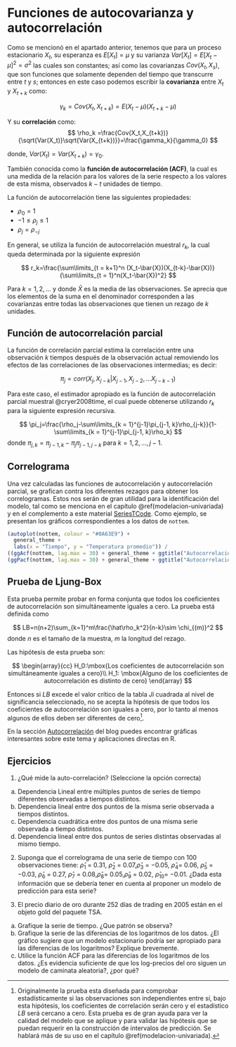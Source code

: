 # Funciones de autocovarianza y autocorrelación

Como se mencionó en el apartado anterior, tenemos que para un proceso estacionario $X_t$, su esperanza es $E[X_t] = \mu$ y su varianza $Var[X_t]=E[X_t-\mu]^2=\sigma^2$ las cuales son constantes; así como las covarianzas $Cov(X_t,X_s)$, que son funciones que solamente dependen del tiempo que transcurre entre $t$ y $s$; entonces en este caso podemos escribir la **covarianza** entre $X_t$ y $X_{t+k}$ como:

$$
\gamma_k=Cov(X_t,X_{t+k})=E(X_t-\mu)(X_{t+k}-\mu)
$$

Y su **correlación** como:
$$
\rho_k =\frac{Cov(X_t,X_{t+k})}{\sqrt{Var(X_t)}\sqrt{Var(X_{t+k})}}=\frac{\gamma_k}{\gamma_0}
$$

donde, $Var(X_t) = Var(X_{t+k}) = \gamma_0$. 

También conocida como la **función de autocorrelación (ACF)**, la cual es una medida de la relación para los valores de la serie respecto a los valores de esta misma, observados $k-t$ unidades de tiempo.

La función de autocorrelación tiene las siguientes propiedades:

+ $\rho_0=1$
+ $-1\leq\rho_j\leq 1$
+ $\rho_j=\rho_{-j}$

En general, se utiliza la función de autocorrelación muestral $r_k$, la cual queda determinada por la siguiente expresión

$$
r_k=\frac{\sum\limits_{t = k+1}^n (X_t-\bar{X})(X_{t-k}-\bar{X})}{\sum\limits_{t = 1}^n(X_t-\bar{X})^2}
$$

Para $k = 1, 2, \dots$ y donde $\bar{X}$  es la media de las observaciones. Se aprecia que los elementos de la suma en el denominador corresponden a las covarianzas entre todas las observaciones que tienen un rezago de $k$ unidades.

## Función de autocorrelación parcial 

La función de correlación parcial estima la correlación entre una observación $k$ tiempos después de la observación actual removiendo los efectos de las correlaciones de las observaciones intermedias; es decir:

$$
\pi_j=corr(X_j,X_{j-k}|X_{j-1},X_{j-2},...X_{j-k-1})
$$

Para este caso, el estimador apropiado es la función de autocorrelación parcial muestral @cryer2008time, el cual puede obtenerse utilizando $r_k$ para la siguiente expresión recursiva.

$$
\pi_j=\frac{\rho_j-\sum\limits_{k = 1}^{j-1}\pi_{j-1, k}\rho_{j-k}}{1-\sum\limits_{k = 1}^{j-1}\pi_{j-1, k}\rho_k}
$$
donde $\pi_{j, k} = \pi_{j-1, k}-\pi_{j}\pi_{j-1, j-k}$ para $k = 1,2, \dots, j-1$.

## Correlograma

Una vez calculadas las funciones de autocorrelación y autocorrelación parcial, se grafican contra los diferentes rezagos para obtener los correlogramas. Estos nos serán de gran utilidad para la identificación del modelo, tal como se menciona en el capítulo \@ref(modelacion-univariada) y en el complemento a este material [SeriesTCode](https://rpubs.com/CarlosFVG/SeriesTCode2024). Como ejemplo, se presentan los gráficos correspondientes a los datos de `nottem`.

```r
(autoplot(nottem, colour = "#0A63E9") +
  general_theme + 
  labs(x = "Tiempo", y = "Temperatura promedio")) /
((ggAcf(nottem, lag.max = 30) + general_theme + ggtitle("Autocorrelación simple")) + 
(ggPacf(nottem, lag.max = 30) + general_theme + ggtitle("Autocorrelación parcial")))
```

## Prueba de Ljung-Box

Esta prueba permite probar en forma conjunta que todos los coeficientes de autocorrelación son simultáneamente iguales a cero. La prueba está definida como

$$
LB=n(n+2)\sum_{k=1}^m\frac{\hat\rho_k^2}{n-k}\sim \chi_{(m)}^2
$$
donde $n$ es el tamaño de la muestra, $m$ la longitud del rezago.

Las hipótesis de esta prueba son:

$$
\begin{array}{cc}
H_0:\mbox{Los coeficientes de autocorrelación son simultáneamente iguales a cero}\\
H_1: \mbox{Alguno de los coeficientes de autocorrelación es distinto de cero}
\end{array}
$$

Entonces si $LB$ excede el valor crítico de la tabla $Ji$ cuadrada al nivel de significancia seleccionado, no se acepta la hipótesis de que todos los coeficientes de autocorrelación son iguales a cero, por lo tanto al menos algunos de ellos deben ser diferentes de cero[^2.1].

En la sección [Autocorrelación](https://rstudio-pubs-static.s3.amazonaws.com/1071417_80a972e9e36f4e95b54e444ac18a89d3.html#autocorrelaci%C3%B3n) del blog puedes encontrar gráficas interesantes sobre este tema y aplicaciones directas en R.

## Ejercicios
1. ¿Qué mide la auto-correlación? (Seleccione la opción correcta)
(a) Dependencia Lineal entre múltiples puntos de series de tiempo diferentes observadas a tiempos
distintos.
(b) Dependencia lineal entre dos puntos de la misma serie observada a tiempos distintos.
(c) Dependencia cuadrática entre dos puntos de una misma serie observada a tiempo distintos.
(d) Dependencia lineal entre dos puntos de series distintas observadas al mismo tiempo.

2. Suponga que el correlograma de una serie de tiempo con 100 observaciones tiene: $\hat\rho_1$ = 0.31, $\hat\rho_2$ = 0.07,$\hat\rho_3$ = −0.05, $\hat\rho_4$= 0.06, $\hat\rho_5$ = −0.03, $\hat\rho_6$ = 0.27, $\hat\rho_7$ = 0.08,$\hat\rho_8$= 0.05,$\hat\rho_9$ = 0.02, $\hat\rho_10$= −0.01. ¿Dada
esta información que se debería tener en cuenta al proponer un modelo de predicción para esta serie?

3. El precio diario de oro durante 252 días de trading en 2005 están en el objeto gold del paquete TSA.
(a) Grafique la serie de tiempo. ¿Que patrón se observa?
(b) Grafique la serie de las diferencias de los logaritmos de los datos. ¿El gráfico sugiere que un modelo
estacionario podría ser apropiado para las diferencias de los logaritmos? Explique brevemente.
(c) Utilice la función ACF para las diferencias de los logaritmos de los datos. ¿Es evidencia suficiente
de que los log-precios del oro siguen un modelo de caminata aleatoria?, ¿por qué?


[^2.1]: Originalmente la prueba esta diseñada para comprobar estadísticamente si las observaciones son independientes entre sí, bajo esta hipótesis, los coeficientes de correlación serán cero y el estadístico $LB$ será cercano a cero. Esta prueba es de gran ayuda para ver la calidad del modelo que se aplique y para validar las hipótesis que se puedan requerir en la construcción de intervalos de predicción. Se hablará más de su uso en el capítulo \@ref(modelacion-univariada).
